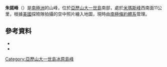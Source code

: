 {{coord|71|58|S|69|47|W|source:GNIS|display=title}}

'''朱諾峰'''（{{lang-en|Juno Peaks}}）是[[南極洲|南極洲]]的山峰，位於[[亞歷山大一世島|亞歷山大一世島]]南部，處於[[米瑪斯峰|米瑪斯峰]]西南面11公里，根據[[美國|美國]]探險隊拍攝的空中照片繪入地圖，現時由[[南極條約體系|南極條約體系]]管理。

==參考資料==
*{{cite gnis | type = antarid | id = 7700| name = Juno Peaks| accessdate = 2013-04-10}}
*{{usgs-gazetteer|id=7700}}

{{DEFAULTSORT:Juno Peaks}}
[[Category:亞歷山大一世島冰原島峰|Category:亞歷山大一世島冰原島峰]]


{{AlexanderIsland-geo-stub}}
